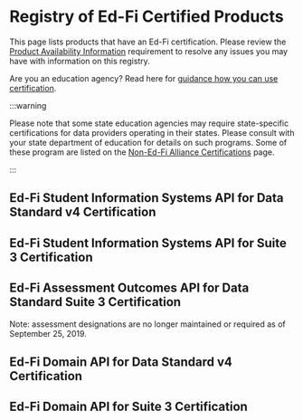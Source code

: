 
# Registry of Ed-Fi Certified Products

This page lists products that have an Ed-Fi certification. Please review the
[Product Availability
Information](./certification-for-data-providers/requirements-product-availability-information.md)
requirement to resolve any issues you may have with information on this
registry.

Are you an education agency? Read here for [guidance how you can use
certification](./how-agencies-should-use-certification.md).

:::warning

Please note that some state education agencies may require state-specific
certifications for data providers operating in their states. Please consult with
your state department of education for details on such programs. Some of these
program are listed on the
[Non-Ed-Fi Alliance Certifications](./available-certifications/non-ed-fi-alliance-certifications/readme.md)
page.

:::

## Ed-Fi Student Information Systems API for Data Standard v4 Certification

<CertificationTable certifications={certData.sisApiV4} />

## Ed-Fi Student Information Systems API for Suite 3 Certification

<CertificationTable certifications={certData.sisSuite3} />

## Ed-Fi Assessment Outcomes API for Data Standard Suite 3 Certification

<CertificationTable certifications={certData.assessmentOutcomesSuite3} />

Note: assessment designations are no longer maintained or required as of
September 25, 2019.

## Ed-Fi Domain API for Data Standard v4 Certification

<CertificationTable certifications={certData.domainApiV4} />

## Ed-Fi Domain API for Suite 3 Certification

<CertificationTable certifications={certData.domainApiSuite3} />
